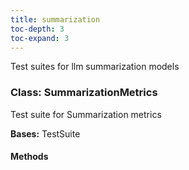 ```yaml
---
title: summarization
toc-depth: 3
toc-expand: 3
---
```


Test suites for llm summarization models










### Class: SummarizationMetrics

Test suite for Summarization metrics





**Bases:** TestSuite

#### Methods

   